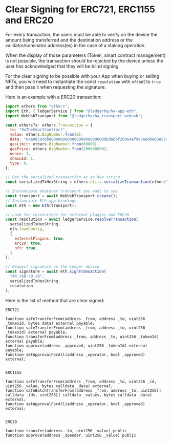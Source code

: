 # Clear Signing for ERC721, ERC1155 and ERC20

For every transaction, the users must be able to verify on the device the amount being transferred and the destination address or the validator/nominator address(es) in the case of a staking operation.

When the display of those parameters (Token, smart contract management) is not possible, the transaction should be rejected by the device unless the user has acknowledged that they will be blind signing.

For the clear signing to be possible with your App when buying or selling NFTs, you will need to instantiate the const `resolution` with `nft`set to `true` and then pass it when requesting the signature.


Here is an example with a ERC20 transaction:

```javascript copy
import ethers from "ethers";
import Eth, { ledgerService } from "@ledgerhq/hw-app-eth";
import WebUsbTransport from "@ledgerhq/hw-transport-webusb";

const ethersTx: ethers.Transaction = {
  to: "0xTheSmartContract",
  value: ethers.BigNumber.from(0),
  data: "0xa9059cbb000000000000000000000000d8da6bf26964af9d7eed9e03e53415d37aa960450000000000000000000000000000000000000000000000008ac7230489e80000",
  gasLimit: ethers.BigNumber.from(60000),
  gasPrice: ethers.BigNumber.from(200000000),
  nonce: 1,
  chainId: 1,
  type: 0,
};

// Get the serialized transaction as an hex string
const serializedTxHexString = ethers.utils.serializeTransaction(ethersTx).slice(2); // Remove 0x prefix

// Instanciate whatever transport you want to use
const transport = await WebUsbTransport.create();
// Instanciate Eth app bindings
const eth = new Eth(transport);

// Look for resolutions for external plugins and ERC20
const resolution = await ledgerService.resolveTransaction(
  serializedTxHexString,
  eth.loadConfig,
  {
    externalPlugins: true,
    erc20: true, 
    nft: true, 
  }
);

// Request signature on the Ledger device
const signature = await eth.signTransaction(
  "44'/60'/0'/0",
  serializedTxHexString,
  resolution
);
```

Here is the list of method that are clear signed:

```
ERC721

function safeTransferFrom(address _from, address _to, uint256 _tokenId, bytes data) external payable;
function safeTransferFrom(address _from, address _to, uint256 _tokenId) external payable;
function transferFrom(address _from, address _to, uint256 _tokenId) external payable;
function approve(address _approved, uint256 _tokenId) external payable;
function setApprovalForAll(address _operator, bool _approved) external;


ERC1155

function safeTransferFrom(address _from, address _to, uint256 _id, uint256 _value, bytes calldata _data) external;
function safeBatchTransferFrom(address _from, address _to, uint256[] calldata _ids, uint256[] calldata _values, bytes calldata _data) external;
function setApprovalForAll(address _operator, bool _approved) external;


ERC20

function transfer(address _to, uint256 _value) public 
function approve(address _spender, uint256 _value) public
```